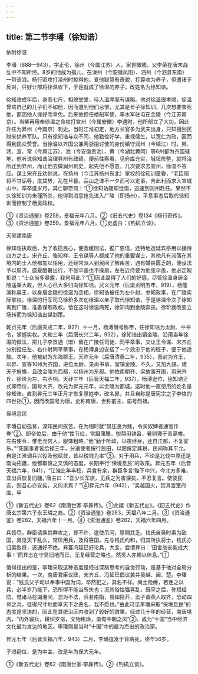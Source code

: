 ```yaml
---
---
---
```

title: 第二节李璠（徐知诰）
---



依附徐温

李璠（888—943），字正伦，徐州（今属江苏）人。家世微贱，父李荣在唐末战乱中不知所终。8岁的他成为孤儿，在濠州（今安徽凤阳）、泗州（今泗县东南）一带流浪。杨行密攻打濠州时掠得他，爱他聪慧有奇貌，打算收为养子，但遭诸子反对，只好让部将徐温收下，于是就成了徐温的养子，改姓名为徐知诰。

徐知诰成年后，身高七尺，相貌堂堂，待人温厚而有谋略。他对徐温很孝顺，徐温曾骂自己的儿子们不如他，因而遭到他们忌恨，尤其是长子徐知训，几次想要害死他，都因他人缘好而幸免。后来他担任楼船军使，率水军驻屯在金陵（今江苏南京）。当柴再用奉徐温之命攻打宣州（今属安徽）李遇时，他所部立了大功，因此升任为昇州（今南京）刺史。当时江淮初定，地方长官多为武夫出身，只知搜刮民财来供养军队。只有徐知诰与众不同，他勤俭好学，重视儒生，以宽仁为政，因而得到民众赞誉。当徐温以齐国公兼两浙招讨使的身份镇守润州（今镇江）时，昇、润、宣、常（今属江苏）、池（今安徽贵池）、黄（今湖北黄冈）等6州都为齐国辖地，他听说徐知诰治理昇州有政绩，便前往察看，见府库充实，城垣修整，就将治所迁到昇州，而让他去做润州刺史。起先他不愿意，几次要求去宣州，徐温不答应。谋士宋齐丘劝他说，在扬州（今江苏扬州东北）掌权的徐知训童昏，“老臣宿将不甘诟辱，度其势，乱在旦暮，蒜山之津不一夕而可以定事，舍此利而求入宣城山中，卒卒度岁月，其亡聊奈何！”①徐知诰随即觉悟，迅速到润州赴任。果然不久徐知训为朱瑾所杀，他得到消息抢先进入广陵（即扬州），平息事态后取代徐知训而控制了杨吴政权。

①《资治通鉴》卷259，景福元年八月。②《旧五代史》卷134《杨行密传》。③《资治通鉴》卷259，景福元年八月。①史虚白：《钓矶立谈》。

灭吴建南唐

徐知诰执政后，为了收揽民心，便宽缓刑法，推广恩信，还特地造延宾亭用以接待四方之士。宋齐丘、骆知祥、王令谋等人都成了他的重要谋士，其他凡有流落在其境内的士人他都加以任用，还经常派人到民间了解疾苦，遇有婚丧匮乏的，便设法予以周济。盛夏酷暑出行，不张伞盖也不操扇，左右近侍要为他张伞盖，他必定婉拒说：“士众尚多暴露，我何用此？”①因此赢得了人们的好感。尽管徐温身居金陵遥秉大政，但人心已大多归向徐知诰。武义元年（后梁贞明五年，919），杨隆演称吴王，以身居金陵的徐温为丞相，徐知诰被任为左仆射、参知政事，在广陵实际掌权。徐温的行军司马徐玠多次劝徐温以亲子取代徐知诰，于是徐温令次子徐知询到广陵，准备谋取政权。恰在这时徐温病死，徐知询到金陵奔丧。徐玠就改变立场转而为徐知诰出谋划策。

乾贞元年（后唐天成二年，927）十一月，杨溥僭号称帝，任徐知诰为太尉、中书令，掌握实权。大和三年（后唐长兴二年，932），徐知诰出镇金陵，沿用当年徐温的做法，把儿子李景通（璟）留在广陵任司徒、同平章事，又让王令谋、宋齐丘分别担任左、右仆射同平章事，在杨溥身边安插了一个效忠于他的班子，便于他遥控。次年，他被封为东海郡王。天祚元年（后唐清泰二年，935），晋封为齐王，以昇、宣等10州为齐国，进位太尉、录尚书事，留镇金陵。不久，又加九锡，建天子旌旗，且改金陵为西都，以扬州为东都。他依南朝齐、梁故事开国，用宋齐丘、徐玠为左、右丞相。天祚三年（后晋天福二年，937），杨溥逊位，徐知诰正式即帝位，国号大齐，改元为昇元元年，以金陵为都城。这时他一直使用的姓名是徐知诰，直到昇元三年正月才恢复原姓李，改名昪，并且自称是唐宪宗之子李恪的四世孙①，因而改国号为唐，史称南唐，世称前主，庙号烈祖。

保境息民

李璠自幼孤贫，深知民间疾苦。在为相时就“禁压良为贱，令买奴婢者通官作券”②。即帝位后，由于他“性节俭，常蹑蒲屦，盥頮用铁盎，暑则寝于青葛帷。左右使令，惟老丑宫人，服饰粗略。”他“勤于听政，以夜继昼，还自江都，不复宴乐。”“死国事者皆给禄三年，分遣使者按行民田，以肥瘠定其税，民间称其平允。自是江淮调兵兴役及他赋敛，皆以税钱为率”③。对于用兵，不论是北伐中原还是南向拓疆，他都取慎之又慎的态度，长期奉行“保境息民”的政策。昇元五年（后晋天福六年，941），“江淮比年丰稔，兵食有余，群臣争言‘陛下中兴，今北方多难，宜出兵恢复旧疆。’唐主曰：“吾少长军旅，见兵之为害深矣，不忍复言。使彼民安，则吾心亦安矣，又何求焉？’”④昇元六年（942），“吴越国火，焚其宫室府库，甲

①《新五代史》卷62《南唐世家·李昪传》。①此据《新五代史》。《旧五代史》作唐玄宗第六子永王璘之裔。②《资治通鉴》卷283，天福八年二月。③《资治通鉴》卷282，天福六年十一月。④《资治通鉴》卷282，天福六年四月。

兵皆尽，群臣请乘其弊攻之，昪不许，遣使吊问，厚赒其乏。钱氏自吴时素为敌国，昪见天下乱久，常厌用兵，及将篡国，先与钱氏约和，归其所执将士，钱氏亦归吴败将，遂通好不绝。昪客冯延巳好论兵，大言，尝谓昪曰：‘田舍翁安能成大事！’而昪志在守吴旧地而已，无复经营之略也。然吴人亦赖以休息。”①

值得指出的是，李璠采取这种态度是经过深刻思考的自觉行动，是基于他对全局分析的结果。一次，南唐君臣议政，宋齐丘、冯延巳倡议兼并吴越、闽、楚。李璠说：“钱氏父子动以奉事中国为词，卒然犯之，其名不祥。闽土险瘠，若连之以兵，必半岁乃能下，恐所得不能当所失也；况其俗怙强喜乱，既平之后，弥烦经防。惟诸马在湖湘间，恣为不法，兵若南指，易如拾芥，孟子谓燕人取齐，恐动四邻之兵，徒得尺寸地而享天下之恶名，我不愿也。”由此可见李璠采取“保境息民”的态度是坚决的，因此在其统治区内收到了较好的效果。经过几十年的经营，南唐境内，“内外寝兵，耕织岁滋，文物彬焕，渐有中朝之风”②。成为“十国”当中经济文化最为发达的地区。李璠则是当时“十国”中的最为杰出的政治家。

昇元七年（后晋天福八年，943）二月，李璠疽发于背病死，终年56岁。

子璟嗣位，是为中主，改是年为保大元年。

①《新五代史》卷62《南唐世家·李昪传》。②《钓矶立谈》。